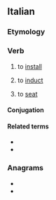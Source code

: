 ==Italian==

===Etymology===
{{confix|in|sede|are|lang=it}}

===Verb===
{{it-verb}}

# {{lb|it|transitive}} to [[install]] {{qualifier|someone in office}}
# {{lb|it|transitive}} to [[induct]]
# {{lb|it|transitive}} to [[seat]]


====Conjugation====
{{it-conj-iare|insedi|avere}}

====Related terms====
* {{l|it|insediamento}}
* {{l|it|insediarsi}}

===Anagrams===
* {{l|it|desinerai}}
* {{l|it|insedierà}}